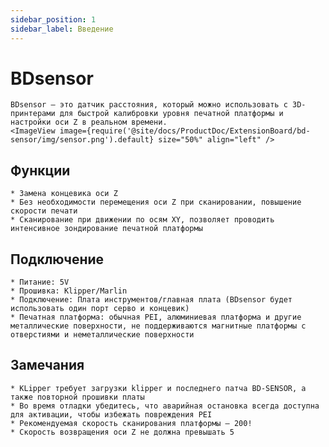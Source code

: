 ```yaml
---
sidebar_position: 1
sidebar_label: Введение
---
```




# BDsensor

    BDsensor — это датчик расстояния, который можно использовать с 3D-принтерами для быстрой калибровки уровня печатной платформы и настройки оси Z в реальном времени.
    <ImageView image={require('@site/docs/ProductDoc/ExtensionBoard/bd-sensor/img/sensor.png').default} size="50%" align="left" />

## Функции

    * Замена концевика оси Z
    * Без необходимости перемещения оси Z при сканировании, повышение скорости печати
    * Сканирование при движении по осям XY, позволяет проводить интенсивное зондирование печатной платформы


## Подключение

    * Питание: 5V
    * Прошивка: Klipper/Marlin
    * Подключение: Плата инструментов/главная плата (BDsensor будет использовать один порт серво и концевик)
    * Печатная платформа: обычная PEI, алюминиевая платформа и другие металлические поверхности, не поддерживаются магнитные платформы с отверстиями и неметаллические поверхности


## Замечания

    * KLipper требует загрузки klipper и последнего патча BD-SENSOR, а также повторной прошивки платы
    * Во время отладки убедитесь, что аварийная остановка всегда доступна для активации, чтобы избежать повреждения PEI
    * Рекомендуемая скорость сканирования платформы — 200!
    * Скорость возвращения оси Z не должна превышать 5

